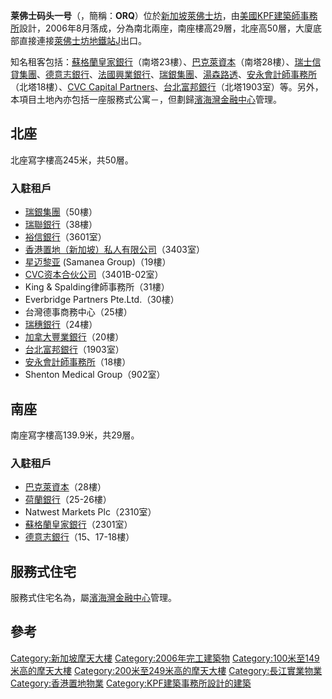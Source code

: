 {{Infobox building
| name               = One Raffles Quay
| native_name        = 莱佛士码头一号
| image              = One Raffles Quay, Singapore - 20121013.jpg
| image_size         = 255px
| location           = [[新加坡|新加坡]][[莱佛士码头|莱佛士码头]]1號
| latd               = 1.2816
| longd              = 103.8522
| iso_region         = SG-01
| coordinates_display= title
| building_type      = 商業大廈
| roof               = 北座: {{convert|245|m|abbr=on}}<br>南座: {{convert|139.9|m|abbr=on}}
| floor_count        = 北座: 50<br>南座: 29
| floor_area         = {{convert|234000|m2|abbr=on}}
| architect          = [[美國KPF建築師事務所|美國KPF建築師事務所]]<br>[[Architects_61|Architects 61]]
| developer          = [[長江實業|長江實業]]、[[香港置地|香港置地]]、[[吉宝企业|吉宝企业]]
| owner              = 香港置地、[[K信託亞洲|K信託亞洲]]、[[新達信託|新達信託]]
| management         = 莱佛士码头资产管理 (RQAM)
| main_contractor    = [[大林組|大林組]]
| website            = [http://www.orq.com.sg/ www.orq.com.sg]
| references         = <ref>{{emporis complex|103728}}</ref><ref>{{skyscraperpage|6630|One Raffles Quay North Tower}}</ref><ref>{{skyscraperpage|42501|One Raffles Quay South Tower}}</ref><ref>{{structurae|s0034237}}</ref>
}}
'''莱佛士码头一号'''（{{lang-en|'''One Raffles Quay'''}}，簡稱：'''ORQ'''）位於[[新加坡|新加坡]][[萊佛士坊|萊佛士坊]]，由[[美國KPF建築師事務所|美國KPF建築師事務所]]設計，2006年8月落成，分為南北兩座，南座樓高29層，北座高50層，大廈底部直接連接[[萊佛士坊地鐵站|萊佛士坊地鐵站]]J出口。

知名租客包括：[[蘇格蘭皇家銀行|蘇格蘭皇家銀行]]（南塔23樓）、[[巴克萊資本|巴克萊資本]]（南塔28樓）、[[瑞士信貸集團|瑞士信貸集團]]、[[德意志銀行|德意志銀行]]、[[法國興業銀行|法國興業銀行]]、[[瑞銀集團|瑞銀集團]]、[[湯森路透|湯森路透]]、[[安永會計師事務所|安永會計師事務所]]（北塔18樓）、[[CVC_Capital_Partners|CVC Capital Partners]]、[[台北富邦銀行|台北富邦銀行]]（北塔1903室）等。另外，本項目土地內亦包括一座服務式公寓－{{link-en|濱海灣軒|Marina Bay Suites}}，但劃歸[[濱海灣金融中心|濱海灣金融中心]]管理。

==北座==
北座寫字樓高245米，共50層。
===入駐租戶===
*[[瑞銀集團|瑞銀集團]]（50樓）
*[[瑞聯銀行|瑞聯銀行]]（38樓）
*[[裕信銀行|裕信銀行]]（3601室）
*[[香港置地|香港置地（新加坡）私人有限公司]]（3403室）
*[[星迈黎亚|星迈黎亚]] (Samanea Group)（19樓）
*[[CVC资本合伙公司|CVC资本合伙公司]]（3401B-02室）
*King & Spalding律師事務所（31樓）
*Everbridge Partners Pte.Ltd.（30樓）
*台灣德事商務中心（25樓）
*[[瑞穗銀行|瑞穗銀行]]（24樓）
*[[加拿大豐業銀行|加拿大豐業銀行]]（20樓）
*[[台北富邦銀行|台北富邦銀行]]（1903室）
*[[安永會計師事務所|安永會計師事務所]]（18樓）
*Shenton Medical Group（902室）

==南座==
南座寫字樓高139.9米，共29層。
===入駐租戶===
*[[巴克萊資本|巴克萊資本]]（28樓）
*[[荷蘭銀行|荷蘭銀行]]（25-26樓）
*Natwest Markets Plc（2310室）
*[[蘇格蘭皇家銀行|蘇格蘭皇家銀行]]（2301室）
*[[德意志銀行|德意志銀行]]（15、17-18樓）

==服務式住宅==
服務式住宅名為{{link-en|濱海灣軒|Marina Bay Suites}}，屬[[濱海灣金融中心|濱海灣金融中心]]管理。

==參考==
{{reflist}}

{{Skyscrapers in Singapore}}
{{怡和洋行}}
{{長和集團}}

[[Category:新加坡摩天大樓|Category:新加坡摩天大樓]]
[[Category:2006年完工建築物|Category:2006年完工建築物]]
[[Category:100米至149米高的摩天大樓|Category:100米至149米高的摩天大樓]]
[[Category:200米至249米高的摩天大樓|Category:200米至249米高的摩天大樓]]
[[Category:長江實業物業|Category:長江實業物業]]
[[Category:香港置地物業|Category:香港置地物業]]
[[Category:KPF建築事務所設計的建築|Category:KPF建築事務所設計的建築]]